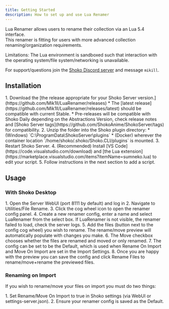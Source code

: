 ```yaml
---
title: Getting Started
description: How to set up and use Lua Renamer
---
```



Lua Renamer allows users to rename their collection via an Lua 5.4 interface.  
This renamer is fitting for users with more advanced collection renaming/organization requirements.

Limitations: The Lua environment is sandboxed such that interaction with the operating system/file system/networking is unavailable.

For support/questions join the [Shoko Discord server](https://discord.gg/shokoanime) and message `mikill`.

## Installation

<Steps>
1. Download the [the release appropriate for your Shoko Server version.](https://github.com/Mik1ll/LuaRenamer/releases)
    * The [latest release](https://github.com/Mik1ll/LuaRenamer/releases/latest) should be compatible with current Stable.
    * Pre-releases will be compatible with Shoko Daily depending on the Abstractions Version, check release notes and [Shoko Server tags](https://github.com/ShokoAnime/ShokoServer/tags) for compatibility.
2. Unzip the folder into the Shoko plugin directory:
    * (Windows) `C:\ProgramData\ShokoServer\plugins`
    * (Docker) wherever the container location `/home/shoko/.shoko/Shoko.CLI/plugins` is mounted.
3. Restart Shoko Server.
4. (Recommended) Install [VS Code](https://code.visualstudio.com/download) and [the Lua extension](https://marketplace.visualstudio.com/items?itemName=sumneko.lua) to edit your script.
5. Follow instructions in the next section to add a script.
</Steps>

## Usage

### With Shoko Desktop

<Steps>
1. Open the Server WebUI (port 8111 by default) and log in
2. Navigate to Utilities/File Rename.
3. Click the cog wheel icon to open the renamer config panel.
4. Create a new renamer config, enter a name and select LuaRenamer from the select box. If LuaRenamer is not visible, the renamer failed to load, check the server logs.
5. Add the files (button next to the config cog wheel) you wish to rename. The rename/move preview will automatically populate with changes you make.
6. The Move checkbox chooses whether the files are renamed and moved or only renamed.
7. The config can be set to be the Default, which is used when Rename On Import and Move On Import are set in the Import Settings. 
8. Once you are happy with the preview you can save the config and click Rename Files to rename/move+rename the previewed files.
</Steps>

### Renaming on Import

If you wish to rename/move your files on import you must do two things:

<Steps>
1. Set Rename/Move On Import to true in Shoko settings (via WebUI or settings-server.json).
2. Ensure your renamer config is saved as the Default.
</Steps>
